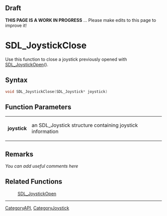 == Draft ==

'''THIS PAGE IS A WORK IN PROGRESS''' ... Please make edits to this page to improve it!


= SDL_JoystickClose =
Use this function to close a joystick previously opened with [[SDL_JoystickOpen]]().


== Syntax ==
<syntaxhighlight lang='c++'>
void SDL_JoystickClose(SDL_Joystick* joystick)
</syntaxhighlight>

== Function Parameters ==
{|
|'''joystick'''
|an SDL_Joystick structure containing joystick information
|}

== Remarks ==
''You can add useful comments here''

== Related Functions ==
:[[SDL_JoystickOpen]]

----
[[CategoryAPI]], [[CategoryJoystick]]
